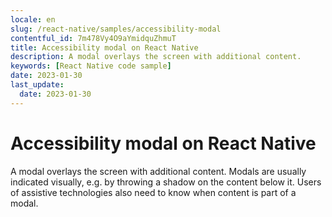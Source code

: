 ```yaml
---
locale: en
slug: /react-native/samples/accessibility-modal
contentful_id: 7m478Vy4O9aYmidquZhmuT
title: Accessibility modal on React Native
description: A modal overlays the screen with additional content.
keywords: [React Native code sample]
date: 2023-01-30
last_update:
  date: 2023-01-30
---
```


# Accessibility modal on React Native

A modal overlays the screen with additional content. Modals are usually indicated visually, e.g. by throwing a shadow on the content below it. Users of assistive technologies also need to know when content is part of a modal.

<CodeSample id="accessibility-modal" locale="en" platform="react native"/>
